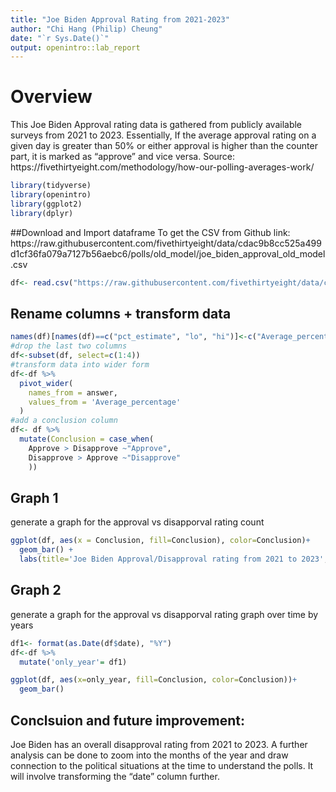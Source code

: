 ---
title: "Joe Biden Approval Rating from 2021-2023"
author: "Chi Hang (Philip) Cheung"
date: "`r Sys.Date()`"
output: openintro::lab_report
---
# Overview
This Joe Biden Approval rating data is gathered from publicly available surveys from 2021 to 2023. Essentially, If the average approval rating on a given day is greater than 50% or either approval is higher than the counter part, it is marked as "approve" and vice versa.
Source:
https://fivethirtyeight.com/methodology/how-our-polling-averages-work/

```{r load-packages, message=FALSE}
library(tidyverse)
library(openintro)
library(ggplot2)
library(dplyr)
```



##Download and Import dataframe
To get the CSV from Github link: https://raw.githubusercontent.com/fivethirtyeight/data/cdac9b8cc525a499d1cf36fa079a7127b56aebc6/polls/old_model/joe_biden_approval_old_model.csv
```{r code-chunk-label1}
df<- read.csv("https://raw.githubusercontent.com/fivethirtyeight/data/cdac9b8cc525a499d1cf36fa079a7127b56aebc6/polls/old_model/joe_biden_approval_old_model.csv", header=TRUE)
```

## Rename columns + transform data
```{r code-chunk-label2}
names(df)[names(df)==c("pct_estimate", "lo", "hi")]<-c("Average_percentage", "low end percentage", "upper end percentage")
#drop the last two columns
df<-subset(df, select=c(1:4))
#transform data into wider form
df<-df %>%
  pivot_wider(
    names_from = answer,
    values_from = 'Average_percentage'
  )
#add a conclusion column
df<- df %>%
  mutate(Conclusion = case_when(
    Approve > Disapprove ~"Approve",
    Disapprove > Approve ~"Disapprove"
    ))
```

## Graph 1
generate a graph for the approval vs disapporval rating count
```{r code-chunk-label3}
ggplot(df, aes(x = Conclusion, fill=Conclusion), color=Conclusion)+
  geom_bar() +
  labs(title='Joe Biden Approval/Disapproval rating from 2021 to 2023', x = '', y ='rating counted')

```
## Graph 2
generate a graph for the approval vs disapporval rating graph over time by years
```{r code-chunk-label4}
df1<- format(as.Date(df$date), "%Y")
df<-df %>%
  mutate('only_year'= df1)

ggplot(df, aes(x=only_year, fill=Conclusion, color=Conclusion))+
  geom_bar()
```

## Conclsuion and future improvement: 
Joe Biden has an overall disapproval rating from 2021 to 2023. A further analysis can be done to zoom into the months of the year and draw connection to the political situations at the time to understand the polls. It will involve transforming the "date" column further.







